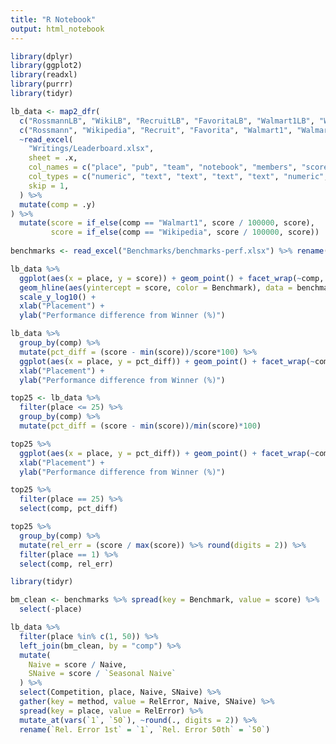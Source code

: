 ```yaml
---
title: "R Notebook"
output: html_notebook
---
```


```r
library(dplyr)
library(ggplot2)
library(readxl)
library(purrr)
library(tidyr)
```

```r
lb_data <- map2_dfr(
  c("RossmannLB", "WikiLB", "RecruitLB", "FavoritaLB", "Walmart1LB", "Walmart2LB"),
  c("Rossmann", "Wikipedia", "Recruit", "Favorita", "Walmart1", "Walmart2"),
  ~read_excel(
    "Writings/Leaderboard.xlsx", 
    sheet = .x,
    col_names = c("place", "pub", "team", "notebook", "members", "score", "entries", "last"), 
    col_types = c("numeric", "text", "text", "text", "text", "numeric", "numeric", "text"),
    skip = 1, 
  ) %>% 
  mutate(comp = .y)
) %>% 
  mutate(score = if_else(comp == "Walmart1", score / 100000, score),
         score = if_else(comp == "Wikipedia", score / 100000, score))
 
benchmarks <- read_excel("Benchmarks/benchmarks-perf.xlsx") %>% rename(comp = CompId, score = Score) %>% mutate(place = NA)

lb_data %>% 
  ggplot(aes(x = place, y = score)) + geom_point() + facet_wrap(~comp, scales = "free_y") +
  geom_hline(aes(yintercept = score, color = Benchmark), data = benchmarks) +
  scale_y_log10() +
  xlab("Placement") +
  ylab("Performance difference from Winner (%)")

```

```r

lb_data %>% 
  group_by(comp) %>% 
  mutate(pct_diff = (score - min(score))/score*100) %>% 
  ggplot(aes(x = place, y = pct_diff)) + geom_point() + facet_wrap(~comp) +
  xlab("Placement") +
  ylab("Performance difference from Winner (%)")

```


```r
top25 <- lb_data %>% 
  filter(place <= 25) %>% 
  group_by(comp) %>%
  mutate(pct_diff = (score - min(score))/min(score)*100)

top25 %>%
  ggplot(aes(x = place, y = pct_diff)) + geom_point() + facet_wrap(~comp) +
  xlab("Placement") +
  ylab("Performance difference from Winner (%)")

```

```r
top25 %>% 
  filter(place == 25) %>% 
  select(comp, pct_diff)
```

```r
top25 %>% 
  group_by(comp) %>% 
  mutate(rel_err = (score / max(score)) %>% round(digits = 2)) %>% 
  filter(place == 1) %>%
  select(comp, rel_err)
```


```r
library(tidyr)

bm_clean <- benchmarks %>% spread(key = Benchmark, value = score) %>%
  select(-place)

lb_data %>% 
  filter(place %in% c(1, 50)) %>%
  left_join(bm_clean, by = "comp") %>%
  mutate(
    Naive = score / Naive,
    SNaive = score / `Seasonal Naive`
  ) %>%
  select(Competition, place, Naive, SNaive) %>%
  gather(key = method, value = RelError, Naive, SNaive) %>%
  spread(key = place, value = RelError) %>%
  mutate_at(vars(`1`, `50`), ~round(., digits = 2)) %>%
  rename(`Rel. Error 1st` = `1`, `Rel. Error 50th` = `50`) 
  
```

